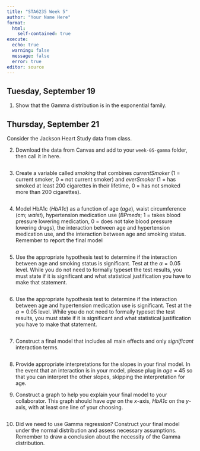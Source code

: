 ```yaml
---
title: "STA6235 Week 5"
author: "Your Name Here"
format: 
  html:
    self-contained: true
execute:
  echo: true
  warning: false
  message: false
  error: true
editor: source
---
```


## Tuesday, September 19

1. Show that the Gamma distribution is in the exponential family. 

## Thursday, September 21

Consider the Jackson Heart Study data from class. 

2. Download the data from Canvas and add to your `week-05-gamma` folder, then call it in here.

```r

```

3. Create a variable called *smoking* that combines *currentSmoker* (1 = current smoker, 0 = not current smoker) and *everSmoker* (1 = has smoked at least 200 cigarettes in their lifetime, 0 = has not smoked more than 200 cigarettes).

```r

```

4. Model HbA1c (*HbA1c*) as a function of age (*age*), waist circumference (cm; *waist*), hypertension medication use (*BPmeds*; 1 = takes blood pressure lowering medication, 0 = does not take blood pressure lowering drugs), the interaction between age and hypertension medication use, and the interaction between age and smoking status. Remember to report the final model

```r

```

5. Use the appropriate hypothesis test to determine if the interaction between age and smoking status is significant. Test at the $\alpha=0.05$ level. While you do not need to formally typeset the test results, you must state if it is significant and what statistical justification you have to make that statement.

```r

```

6. Use the appropriate hypothesis test to determine if the interaction between age and hypertension medication use is significant. Test at the $\alpha=0.05$ level. While you do not need to formally typeset the test results, you must state if it is significant and what statistical justification you have to make that statement.

```r

```

7. Construct a final model that includes all main effects and only *significant* interaction terms.

```r

```

8. Provide appropriate interpretations for the slopes in your final model. In the event that an interaction is in your model, please plug in *age* = 45 so that you can interpret the other slopes, skipping the interpretation for age.





9. Construct a graph to help you explain your final model to your collaborator. This graph should have *age* on the *x*-axis, *HbA1c* on the *y*-axis, with at least one line of your choosing.

```r

```

10. Did we need to use Gamma regression? Construct your final model under the normal distribution and assess necessary assumptions. Remember to draw a conclusion about the necessity of the Gamma distribution.

```r

```





